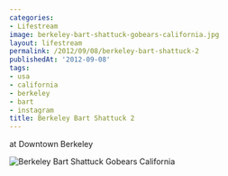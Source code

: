 ```yaml
---
categories:
- Lifestream
image: berkeley-bart-shattuck-gobears-california.jpg
layout: lifestream
permalink: /2012/09/08/berkeley-bart-shattuck-2
publishedAt: '2012-09-08'
tags:
- usa
- california
- berkeley
- bart
- instagram
title: Berkeley Bart Shattuck 2
---
```


at Downtown Berkeley

![Berkeley Bart Shattuck Gobears California](/assets/images/content/lifestream/berkeley-bart-shattuck-gobears-california.jpg)
